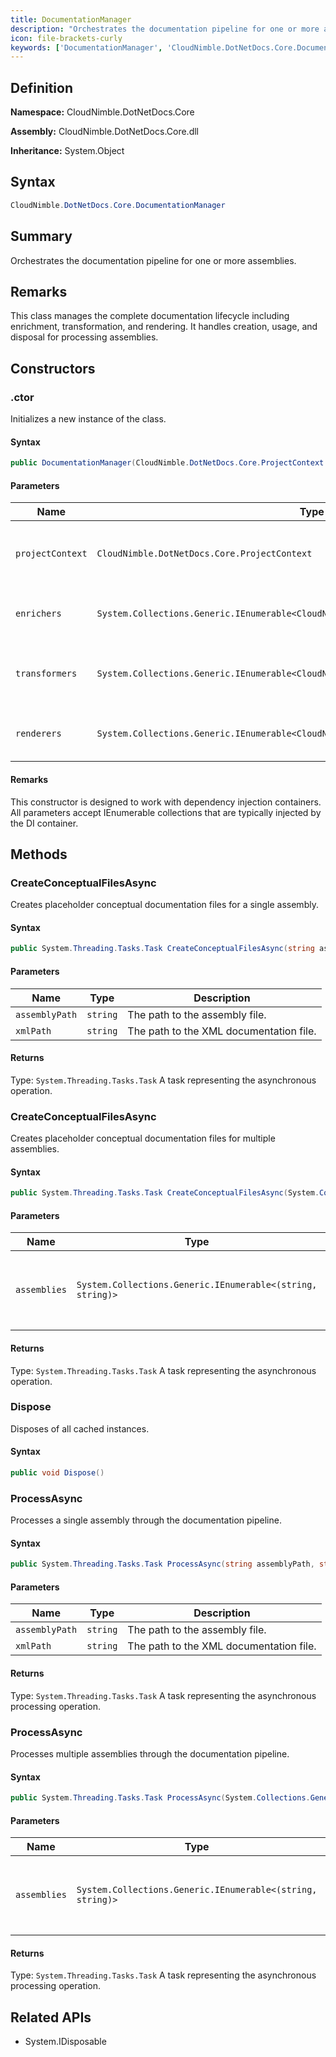 ```yaml
---
title: DocumentationManager
description: "Orchestrates the documentation pipeline for one or more assemblies."
icon: file-brackets-curly
keywords: ['DocumentationManager', 'CloudNimble.DotNetDocs.Core.DocumentationManager', 'CloudNimble.DotNetDocs.Core', 'class', 'System.Object', 'System.IDisposable']
---
```


## Definition

**Namespace:** CloudNimble.DotNetDocs.Core

**Assembly:** CloudNimble.DotNetDocs.Core.dll

**Inheritance:** System.Object

## Syntax

```csharp
CloudNimble.DotNetDocs.Core.DocumentationManager
```

## Summary

Orchestrates the documentation pipeline for one or more assemblies.

## Remarks

This class manages the complete documentation lifecycle including enrichment,
            transformation, and rendering. It handles  creation,
            usage, and disposal for processing assemblies.

## Constructors

### .ctor

Initializes a new instance of the  class.

#### Syntax

```csharp
public DocumentationManager(CloudNimble.DotNetDocs.Core.ProjectContext projectContext, System.Collections.Generic.IEnumerable<CloudNimble.DotNetDocs.Core.IDocEnricher> enrichers = null, System.Collections.Generic.IEnumerable<CloudNimble.DotNetDocs.Core.IDocTransformer> transformers = null, System.Collections.Generic.IEnumerable<CloudNimble.DotNetDocs.Core.IDocRenderer> renderers = null)
```

#### Parameters

| Name | Type | Description |
|------|------|-------------|
| `projectContext` | `CloudNimble.DotNetDocs.Core.ProjectContext` | The project context containing configuration settings. |
| `enrichers` | `System.Collections.Generic.IEnumerable<CloudNimble.DotNetDocs.Core.IDocEnricher>?` | The enrichers to apply to documentation entities. |
| `transformers` | `System.Collections.Generic.IEnumerable<CloudNimble.DotNetDocs.Core.IDocTransformer>?` | The transformers to apply to the documentation model. |
| `renderers` | `System.Collections.Generic.IEnumerable<CloudNimble.DotNetDocs.Core.IDocRenderer>?` | The renderers to generate output formats. |

#### Remarks

This constructor is designed to work with dependency injection containers.
            All parameters accept IEnumerable collections that are typically injected by the DI container.

## Methods

### CreateConceptualFilesAsync

Creates placeholder conceptual documentation files for a single assembly.

#### Syntax

```csharp
public System.Threading.Tasks.Task CreateConceptualFilesAsync(string assemblyPath, string xmlPath)
```

#### Parameters

| Name | Type | Description |
|------|------|-------------|
| `assemblyPath` | `string` | The path to the assembly file. |
| `xmlPath` | `string` | The path to the XML documentation file. |

#### Returns

Type: `System.Threading.Tasks.Task`
A task representing the asynchronous operation.

### CreateConceptualFilesAsync

Creates placeholder conceptual documentation files for multiple assemblies.

#### Syntax

```csharp
public System.Threading.Tasks.Task CreateConceptualFilesAsync(System.Collections.Generic.IEnumerable<(string, string)> assemblies)
```

#### Parameters

| Name | Type | Description |
|------|------|-------------|
| `assemblies` | `System.Collections.Generic.IEnumerable<(string, string)>` | The collection of assembly and XML path pairs. |

#### Returns

Type: `System.Threading.Tasks.Task`
A task representing the asynchronous operation.

### Dispose

Disposes of all cached  instances.

#### Syntax

```csharp
public void Dispose()
```

### ProcessAsync

Processes a single assembly through the documentation pipeline.

#### Syntax

```csharp
public System.Threading.Tasks.Task ProcessAsync(string assemblyPath, string xmlPath)
```

#### Parameters

| Name | Type | Description |
|------|------|-------------|
| `assemblyPath` | `string` | The path to the assembly file. |
| `xmlPath` | `string` | The path to the XML documentation file. |

#### Returns

Type: `System.Threading.Tasks.Task`
A task representing the asynchronous processing operation.

### ProcessAsync

Processes multiple assemblies through the documentation pipeline.

#### Syntax

```csharp
public System.Threading.Tasks.Task ProcessAsync(System.Collections.Generic.IEnumerable<(string, string)> assemblies)
```

#### Parameters

| Name | Type | Description |
|------|------|-------------|
| `assemblies` | `System.Collections.Generic.IEnumerable<(string, string)>` | The collection of assembly and XML path pairs. |

#### Returns

Type: `System.Threading.Tasks.Task`
A task representing the asynchronous processing operation.

## Related APIs

- System.IDisposable

